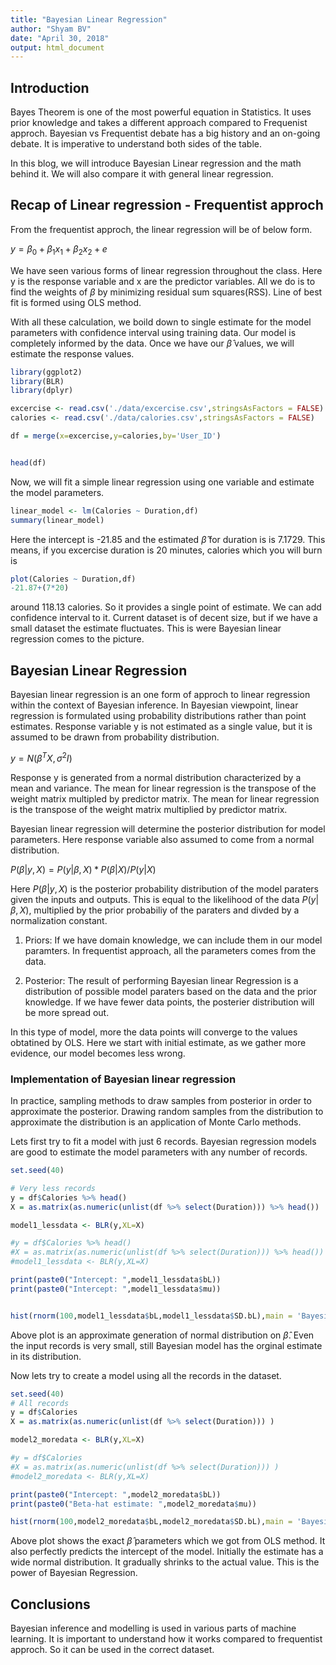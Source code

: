 ```yaml
---
title: "Bayesian Linear Regression"
author: "Shyam BV"
date: "April 30, 2018"
output: html_document
---
```


## Introduction

Bayes Theorem is one of the most powerful equation in Statistics. It uses prior knowledge and takes a different approach compared to Frequenist approch. Bayesian vs Frequentist debate has a big history and an on-going debate. It is imperative to understand both sides of the table. 

In this blog, we will introduce Bayesian Linear regression and the math behind it. We will also compare it with general linear regression.


## Recap of Linear regression - Frequentist approch

From the frequentist approch, the linear regression will be of below form.

$y=\beta_0+\beta_1x_1+\beta_2x_2+e$

We have seen various forms of linear regression throughout the class. Here y is the response variable and x are the predictor variables. All we do is to find the weights of $\beta$ by minimizing residual sum squares(RSS). Line of best fit is formed using OLS method.

With all these calculation, we boild down to single estimate for the model parameters with confidence interval using training data. Our model is completely informed by the data. Once we have our $\hat\beta$ values, we will estimate the response values.

```r
library(ggplot2)
library(BLR)
library(dplyr)
```


```r
excercise <- read.csv('./data/excercise.csv',stringsAsFactors = FALSE)
calories <- read.csv('./data/calories.csv',stringsAsFactors = FALSE)

df = merge(x=excercise,y=calories,by='User_ID')


head(df)
```

Now, we will fit a simple linear regression using one variable and estimate the model parameters.

```r
linear_model <- lm(Calories ~ Duration,df)
summary(linear_model)
```

Here the intercept is -21.85 and the estimated $\hat\beta$ for duration is is 7.1729. This means, if you excercise duration is 20 minutes, calories which you will burn is 

```r
plot(Calories ~ Duration,df)
-21.87+(7*20)
```



around 118.13 calories. So it provides a single point of estimate. We can add confidence interval to it. Current dataset is of decent size, but if we have a small dataset the estimate fluctuates. This is were Bayesian linear regression comes to the picture.

## Bayesian Linear Regression

Bayesian linear regression is an one form of approch to linear regression within the context of Bayesian inference. In Bayesian viewpoint, linear regression is formulated using probability distributions rather than point estimates. Response variable y is not estimated as a single value, but it is assumed to be drawn from probability distribution. 

$y = N(\beta^T X, \sigma^2 I)$


Response y is generated from a normal distribution characterized by a mean and variance. The mean for linear regression is the transpose of the weight matrix multipled by predictor matrix. The mean for linear regression is the transpose of the weight matrix multiplied by predictor matrix. 

Bayesian linear regression will determine the posterior distribution for model parameters. Here response variable also assumed to come from a normal distribution. 

$P(\beta|y,X) = P(y|\beta, X) * P(\beta|X) / P(y|X)$

Here $P(\beta|y,X)$ is the posterior probability distribution of the model paraters given the inputs and outputs. This is equal to the likelihood of the data $P(y|\beta,X)$, multiplied by the prior probabiliy of the paraters and divded by a normalization constant.

1. Priors: If we have domain knowledge, we can include them in our model paramters. In frequentist approach, all the parameters comes from the data. 

2. Posterior: The result of performing Bayesian linear Regression is a distribution of possible model paraters based on the data and the prior knowledge. If we have fewer data points, the posterier distribution will be more spread out.


In this type of model, more the data points will converge to the values obtatined by OLS. Here we start with initial estimate, as we gather more evidence, our model becomes less wrong. 

### Implementation of Bayesian linear regression

In practice, sampling methods to draw samples from posterior in order to approximate the posterior. Drawing random samples from the distribution to approximate the distribution is an application of Monte Carlo methods. 


Lets first try to fit a model with just 6 records. Bayesian regression models are good to estimate the model parameters with any number of records. 


```r
set.seed(40)

# Very less records
y = df$Calories %>% head()
X = as.matrix(as.numeric(unlist(df %>% select(Duration))) %>% head())

model1_lessdata <- BLR(y,XL=X)
```
```r
#y = df$Calories %>% head()
#X = as.matrix(as.numeric(unlist(df %>% select(Duration))) %>% head())
#model1_lessdata <- BLR(y,XL=X)

print(paste0("Intercept: ",model1_lessdata$bL))
print(paste0("Intercept: ",model1_lessdata$mu))


hist(rnorm(100,model1_lessdata$bL,model1_lessdata$SD.bL),main = 'Bayesian model with 6 records')

```


Above plot is an approximate generation of normal distribution on $\hat\beta$. Even the input records is very small, still Bayesian model has the orginal estimate in its distribution. 


Now lets try to create a model using all the records in the dataset. 


```r
set.seed(40)
# All records
y = df$Calories 
X = as.matrix(as.numeric(unlist(df %>% select(Duration))) )

model2_moredata <- BLR(y,XL=X)
```



```r
#y = df$Calories 
#X = as.matrix(as.numeric(unlist(df %>% select(Duration))) )
#model2_moredata <- BLR(y,XL=X)

print(paste0("Intercept: ",model2_moredata$bL))
print(paste0("Beta-hat estimate: ",model2_moredata$mu))

hist(rnorm(100,model2_moredata$bL,model2_moredata$SD.bL),main = 'Bayesian model with all records')

```


Above plot shows the exact $\hat\beta$ parameters which we got from OLS method. It also perfectly predicts the intercept of the model. Initially the estimate has a wide normal distribution. It gradually shrinks to the actual value. This is the power of Bayesian Regression.


## Conclusions

Bayesian inference and modelling is used in various parts of machine learning. It is important to understand how it works compared to frequentist approch. So it can be used in the correct dataset.

















